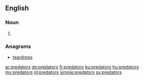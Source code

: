==English==

===Noun===
{{head|en}}

# {{plural of|predator}}

===Anagrams===
* [[teardrops#English|teardrops]]

[[ar:predators]]
[[de:predators]]
[[fr:predators]]
[[ku:predators]]
[[hu:predators]]
[[my:predators]]
[[nl:predators]]
[[simple:predators]]
[[sv:predators]]
